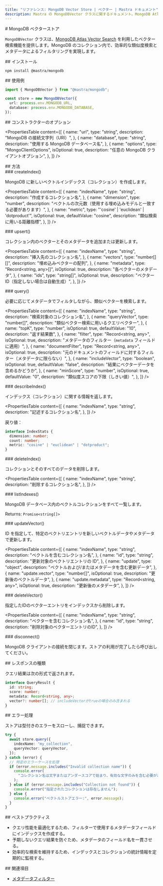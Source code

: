 ```yaml
---
title: "リファレンス: MongoDB Vector Store | ベクター | Mastra ドキュメント"
description: Mastra の MongoDBVector クラスに関するドキュメント。MongoDB Atlas と Atlas Vector Search を使用してベクター検索を提供します。
---
```


<div id="mongodb-vector-store">
  # MongoDB ベクターストア
</div>

`MongoDBVector` クラスは、[MongoDB Atlas Vector Search](https://www.mongodb.com/docs/atlas/atlas-vector-search/) を利用したベクター検索機能を提供します。MongoDB のコレクション内で、効率的な類似度検索とメタデータによるフィルタリングを実現します。

<div id="installation">
  ## インストール
</div>

```bash copy
npm install @mastra/mongodb
```


<div id="usage-example">
  ## 使用例
</div>

```typescript copy showLineNumbers
import { MongoDBVector } from "@mastra/mongodb";

const store = new MongoDBVector({
  url: process.env.MONGODB_URL,
  database: process.env.MONGODB_DATABASE,
});
```


<div id="constructor-options">
  ## コンストラクターのオプション
</div>

<PropertiesTable
  content={[
    {
      name: "url",
      type: "string",
      description: "MongoDB の接続文字列（URI）",
    },
    {
      name: "database",
      type: "string",
      description: "使用する MongoDB データベース名",
    },
    {
      name: "options",
      type: "MongoClientOptions",
      isOptional: true,
      description: "任意の MongoDB クライアントオプション",
    },
  ]}
/>

<div id="methods">
  ## 方法
</div>

<div id="createindex">
  ### createIndex()
</div>

MongoDB に新しいベクトルインデックス（コレクション）を作成します。

<PropertiesTable
  content={[
    {
      name: "indexName",
      type: "string",
      description: "作成するコレクション名",
    },
    {
      name: "dimension",
      type: "number",
      description: "ベクトルの次元数（使用する埋め込みモデルと一致する必要があります）",
    },
    {
      name: "metric",
      type: "'cosine' | 'euclidean' | 'dotproduct'",
      isOptional: true,
      defaultValue: "cosine",
      description: "類似検索に用いる距離指標",
    },
  ]}
/>

<div id="upsert">
  ### upsert()
</div>

コレクション内のベクターとそのメタデータを追加または更新します。

<PropertiesTable
  content={[
    {
      name: "indexName",
      type: "string",
      description: "挿入先のコレクション名",
    },
    {
      name: "vectors",
      type: "number[][]",
      description: "埋め込みベクターの配列",
    },
    {
      name: "metadata",
      type: "Record<string, any>[]",
      isOptional: true,
      description: "各ベクターのメタデータ",
    },
    {
      name: "ids",
      type: "string[]",
      isOptional: true,
      description: "ベクターID（指定しない場合は自動生成）",
    },
  ]}
/>

<div id="query">
  ### query()
</div>

必要に応じてメタデータでフィルタしながら、類似ベクターを検索します。

<PropertiesTable
  content={[
    {
      name: "indexName",
      type: "string",
      description: "検索対象のコレクション名",
    },
    {
      name: "queryVector",
      type: "number[]",
      description: "類似ベクター検索に用いるクエリベクター",
    },
    {
      name: "topK",
      type: "number",
      isOptional: true,
      defaultValue: "10",
      description: "返す結果数",
    },
    {
      name: "filter",
      type: "Record<string, any>",
      isOptional: true,
      description: "メタデータのフィルター（`metadata` フィールドに適用）",
    },
    {
      name: "documentFilter",
      type: "Record<string, any>",
      isOptional: true,
      description: "元のドキュメントのフィールドに対するフィルター（メタデータに限らない）",
    },
    {
      name: "includeVector",
      type: "boolean",
      isOptional: true,
      defaultValue: "false",
      description: "結果にベクターデータを含めるかどうか",
    },
    {
      name: "minScore",
      type: "number",
      isOptional: true,
      defaultValue: "0",
      description: "類似度スコアの下限（しきい値）",
    },
  ]}
/>

<div id="describeindex">
  ### describeIndex()
</div>

インデックス（コレクション）に関する情報を返します。

<PropertiesTable
  content={[
{
  name: "indexName",
  type: "string",
  description: "記述するコレクション名",
},
]}
/>

戻り値：

```typescript copy
interface IndexStats {
  dimension: number;
  count: number;
  metric: "cosine" | "euclidean" | "dotproduct";
}
```


<div id="deleteindex">
  ### deleteIndex()
</div>

コレクションとそのすべてのデータを削除します。

<PropertiesTable
  content={[
    {
      name: "indexName",
      type: "string",
      description: "削除するコレクション名",
    },
  ]}
/>

<div id="listindexes">
  ### listIndexes()
</div>

MongoDB データベース内のベクトルコレクションをすべて一覧します。

Returns: `Promise<string[]>`

<div id="updatevector">
  ### updateVector()
</div>

ID を指定して、特定のベクトリエントリを新しいベクトルデータやメタデータで更新します。

<PropertiesTable
  content={[
    {
      name: "indexName",
      type: "string",
      description: "ベクトルを含むコレクション名",
    },
    {
      name: "id",
      type: "string",
      description: "更新対象のベクトリエントリの ID",
    },
    {
      name: "update",
      type: "object",
      description: "ベクトルおよび/またはメタデータを含む更新データ",
    },
    {
      name: "update.vector",
      type: "number[]",
      isOptional: true,
      description: "更新後のベクトルデータ",
    },
    {
      name: "update.metadata",
      type: "Record<string, any>",
      isOptional: true,
      description: "更新後のメタデータ",
    },
  ]}
/>

<div id="deletevector">
  ### deleteVector()
</div>

指定したIDのベクターエントリをインデックスから削除します。

<PropertiesTable
  content={[
    {
      name: "indexName",
      type: "string",
      description: "ベクターを含むコレクション名",
    },
    {
      name: "id",
      type: "string",
      description: "削除対象のベクターエントリのID",
    },
  ]}
/>

<div id="disconnect">
  ### disconnect()
</div>

MongoDB クライアントの接続を閉じます。ストアの利用が完了したら呼び出してください。

<div id="response-types">
  ## レスポンスの種類
</div>

クエリ結果は次の形式で返されます。

```typescript copy
interface QueryResult {
  id: string;
  score: number;
  metadata: Record<string, any>;
  vector?: number[]; // includeVectorがtrueの場合のみ含まれる
}
```


<div id="error-handling">
  ## エラー処理
</div>

ストアは型付きのエラーをスローし、捕捉できます。

```typescript copy
try {
  await store.query({
    indexName: "my_collection",
    queryVector: queryVector,
  });
} catch (error) {
  // 特定のエラーケースを処理
  if (error.message.includes("Invalid collection name")) {
    console.error(
      "コレクション名は文字またはアンダースコアで始まり、有効な文字のみを含む必要があります。",
    );
  } else if (error.message.includes("Collection not found")) {
    console.error("指定されたコレクションは存在しません");
  } else {
    console.error("ベクトルストアエラー:", error.message);
  }
}
```


<div id="best-practices">
  ## ベストプラクティス
</div>

- クエリ性能を最適化するため、フィルターで使用するメタデータフィールドにインデックスを作成する。
- 予期しないクエリ結果を防ぐため、メタデータのフィールド名を一貫させる。
- 効率的な検索を維持するため、インデックスとコレクションの統計情報を定期的に監視する。

<div id="related">
  ## 関連項目
</div>

- [メタデータフィルター](../rag/metadata-filters)